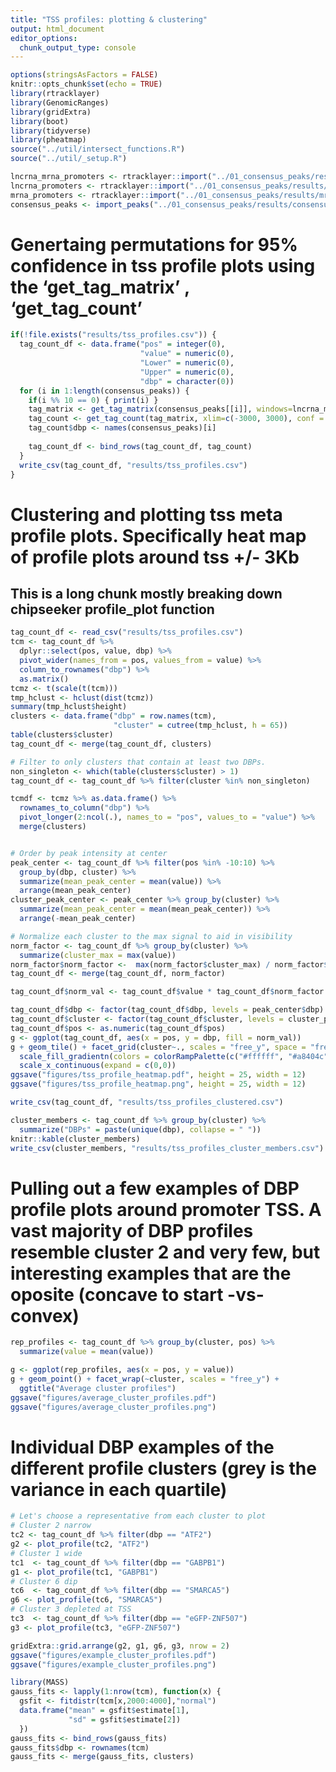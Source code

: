 ```yaml
---
title: "TSS profiles: plotting & clustering"
output: html_document
editor_options: 
  chunk_output_type: console
---
```


```r
options(stringsAsFactors = FALSE)
knitr::opts_chunk$set(echo = TRUE)
library(rtracklayer)
library(GenomicRanges)
library(gridExtra)
library(boot)
library(tidyverse)
library(pheatmap)
source("../util/intersect_functions.R")
source("../util/_setup.R")
```

```r
lncrna_mrna_promoters <- rtracklayer::import("../01_consensus_peaks/results/lncrna_mrna_promoters.gtf")
lncrna_promoters <- rtracklayer::import("../01_consensus_peaks/results/lncrna_promoters.gtf")
mrna_promoters <- rtracklayer::import("../01_consensus_peaks/results/mrna_promoters.gtf")
consensus_peaks <- import_peaks("../01_consensus_peaks/results/consensus_peaks/filtered_by_peaks")
```

# Genertaing permutations for 95% confidence in tss profile plots using the 'get_tag_matrix' ,  'get_tag_count' 

```r
if(!file.exists("results/tss_profiles.csv")) {
  tag_count_df <- data.frame("pos" = integer(0),
                             "value" = numeric(0),
                             "Lower" = numeric(0),
                             "Upper" = numeric(0),
                             "dbp" = character(0))
  for (i in 1:length(consensus_peaks)) {
    if(i %% 10 == 0) { print(i) }
    tag_matrix <- get_tag_matrix(consensus_peaks[[i]], windows=lncrna_mrna_promoters)
    tag_count <- get_tag_count(tag_matrix, xlim=c(-3000, 3000), conf = 0.95, ncpus = 6)
    tag_count$dbp <- names(consensus_peaks)[i]
    
    tag_count_df <- bind_rows(tag_count_df, tag_count)
  }
  write_csv(tag_count_df, "results/tss_profiles.csv")
} 
```

# Clustering and plotting tss meta profile plots. Specifically heat map of profile plots around tss +/- 3Kb

## This is a long chunk mostly breaking down chipseeker profile_plot function

```r
tag_count_df <- read_csv("results/tss_profiles.csv")
tcm <- tag_count_df %>%
  dplyr::select(pos, value, dbp) %>%
  pivot_wider(names_from = pos, values_from = value) %>%
  column_to_rownames("dbp") %>%
  as.matrix()
tcmz <- t(scale(t(tcm)))
tmp_hclust <- hclust(dist(tcmz))
summary(tmp_hclust$height)
clusters <- data.frame("dbp" = row.names(tcm),
                       "cluster" = cutree(tmp_hclust, h = 65))
table(clusters$cluster)
tag_count_df <- merge(tag_count_df, clusters)

# Filter to only clusters that contain at least two DBPs.
non_singleton <- which(table(clusters$cluster) > 1)
tag_count_df <- tag_count_df %>% filter(cluster %in% non_singleton)

tcmdf <- tcmz %>% as.data.frame() %>%
  rownames_to_column("dbp") %>%
  pivot_longer(2:ncol(.), names_to = "pos", values_to = "value") %>%
  merge(clusters)


# Order by peak intensity at center
peak_center <- tag_count_df %>% filter(pos %in% -10:10) %>%
  group_by(dbp, cluster) %>% 
  summarize(mean_peak_center = mean(value)) %>%
  arrange(mean_peak_center)
cluster_peak_center <- peak_center %>% group_by(cluster) %>%
  summarize(mean_peak_center = mean(mean_peak_center)) %>%
  arrange(-mean_peak_center)

# Normalize each cluster to the max signal to aid in visibility
norm_factor <- tag_count_df %>% group_by(cluster) %>%
  summarize(cluster_max = max(value))
norm_factor$norm_factor <-  max(norm_factor$cluster_max) / norm_factor$cluster_max
tag_count_df <- merge(tag_count_df, norm_factor)

tag_count_df$norm_val <- tag_count_df$value * tag_count_df$norm_factor

tag_count_df$dbp <- factor(tag_count_df$dbp, levels = peak_center$dbp)
tag_count_df$cluster <- factor(tag_count_df$cluster, levels = cluster_peak_center$cluster)
tag_count_df$pos <- as.numeric(tag_count_df$pos)
g <- ggplot(tag_count_df, aes(x = pos, y = dbp, fill = norm_val))
g + geom_tile() + facet_grid(cluster~., scales = "free_y", space = "free") + 
  scale_fill_gradientn(colors = colorRampPalette(c("#ffffff", "#a8404c"))(100)) + 
  scale_x_continuous(expand = c(0,0))
ggsave("figures/tss_profile_heatmap.pdf", height = 25, width = 12)
ggsave("figures/tss_profile_heatmap.png", height = 25, width = 12)

write_csv(tag_count_df, "results/tss_profiles_clustered.csv")

cluster_members <- tag_count_df %>% group_by(cluster) %>%
  summarize("DBPs" = paste(unique(dbp), collapse = " "))
knitr::kable(cluster_members)
write_csv(cluster_members, "results/tss_profiles_cluster_members.csv")
```


# Pulling out a few examples of DBP profile plots around promoter TSS. A vast majority of DBP profiles resemble cluster 2 and very few, but interesting examples that are the oposite (concave to start -vs- convex)

```r
rep_profiles <- tag_count_df %>% group_by(cluster, pos) %>%
  summarize(value = mean(value))

g <- ggplot(rep_profiles, aes(x = pos, y = value))
g + geom_point() + facet_wrap(~cluster, scales = "free_y") + 
  ggtitle("Average cluster profiles")
ggsave("figures/average_cluster_profiles.pdf")
ggsave("figures/average_cluster_profiles.png")
```


# Individual DBP examples of the different profile clusters (grey is the variance in each quartile)
```r
# Let's choose a representative from each cluster to plot
# Cluster 2 narrow
tc2 <- tag_count_df %>% filter(dbp == "ATF2")
g2 <- plot_profile(tc2, "ATF2")
# Cluster 1 wide
tc1  <- tag_count_df %>% filter(dbp == "GABPB1")
g1 <- plot_profile(tc1, "GABPB1")
# Cluster 6 dip
tc6  <- tag_count_df %>% filter(dbp == "SMARCA5")
g6 <- plot_profile(tc6, "SMARCA5")
# Cluster 3 depleted at TSS
tc3  <- tag_count_df %>% filter(dbp == "eGFP-ZNF507")
g3 <- plot_profile(tc3, "eGFP-ZNF507")

gridExtra::grid.arrange(g2, g1, g6, g3, nrow = 2)
ggsave("figures/example_cluster_profiles.pdf")
ggsave("figures/example_cluster_profiles.png")
```


```r
library(MASS)
gauss_fits <- lapply(1:nrow(tcm), function(x) { 
  gsfit <- fitdistr(tcm[x,2000:4000],"normal")
  data.frame("mean" = gsfit$estimate[1],
             "sd" = gsfit$estimate[2])
  })
gauss_fits <- bind_rows(gauss_fits)
gauss_fits$dbp <- rownames(tcm)
gauss_fits <- merge(gauss_fits, clusters)
```



